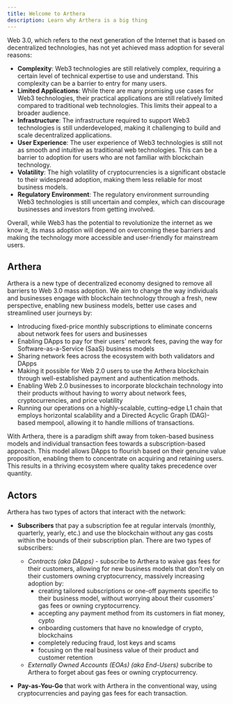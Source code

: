 ```yaml
---
title: Welcome to Arthera
description: Learn why Arthera is a big thing
---
```


Web 3.0, which refers to the next generation of the Internet that is based on decentralized technologies,
has not yet achieved mass adoption for several reasons:

- **Complexity**: Web3 technologies are still relatively complex, requiring a certain level of technical expertise to use and understand.
This complexity can be a barrier to entry for many users.
- **Limited Applications**: While there are many promising use cases for Web3 technologies, their practical
applications are still relatively limited compared to traditional web technologies. This limits their appeal to a
broader audience.
- **Infrastructure**: The infrastructure required to support Web3 technologies is still underdeveloped, making it
challenging to build and scale decentralized applications.
- **User Experience**: The user experience of Web3 technologies is still not as smooth and intuitive as traditional web
technologies. This can be a barrier to adoption for users who are not familiar with blockchain technology.
- **Volatility**: The high volatility of cryptocurrencies is a significant obstacle to their widespread adoption,
making them less reliable for most business models.
- **Regulatory Environment**: The regulatory environment surrounding Web3 technologies is still uncertain and complex,
which can discourage businesses and investors from getting involved.

Overall, while Web3 has the potential to revolutionize the internet as we know it, its mass adoption will depend on
overcoming these barriers and making the technology more accessible and user-friendly for mainstream users.

## Arthera

Arthera is a new type of decentralized economy designed to remove all barriers to Web 3.0 mass adoption.
We aim to change the way individuals and businesses engage with blockchain technology through a fresh, new perspective,
enabling new business models, better use cases and streamlined user journeys by:
- Introducing fixed-price monthly subscriptions to eliminate concerns about network fees for users and businesses
- Enabling DApps to pay for their users' network fees, paving the way for Software-as-a-Service (SaaS) business models
- Sharing network fees across the ecosystem with both validators and DApps
- Making it possible for Web 2.0 users to use the Arthera blockchain through well-established payment and authentication methods.
- Enabling Web 2.0 businesses to incorporate blockchain technology into their products without having to worry about network fees, cryptocurrencies, and price volatility
- Running our operations on a highly-scalable, cutting-edge L1 chain that employs horizontal scalability and a Directed Acyclic Graph (DAG)-based mempool, allowing it to handle millions of transactions.

With Arthera, there is a paradigm shift away from token-based business models and individual transaction fees towards a subscription-based approach.
This model allows DApps to flourish based on their genuine value proposition, enabling them to concentrate on acquiring and retaining users.
This results in a thriving ecosystem where quality takes precedence over quantity.

## Actors
Arthera has two types of actors that interact with the network:

- **Subscribers** that pay a subscription fee at regular intervals (monthly, quarterly, yearly, etc.) and use the blockchain without any gas costs within the bounds of their subscription plan. There are two types of subscribers:

  - _Contracts (aka DApps)_ - subscribe to Arthera to waive gas fees for their customers, allowing for new business models that don't rely on their customers owning cryptocurrency, massively increasing adoption by:
    - creating tailored subscriptions or one-off payments specific to their business model, without worrying about their cusomers' gas fees or owning cryptocurrency.
    - accepting any payment method from its customers in fiat money, cypto
    - onboarding customers that have no knowledge of crypto, blockchains
    - completely reducing fraud, lost keys and scams
    - focusing on the real business value of their product and customer retention
  - _Externally Owned Accounts (EOAs) (aka End-Users)_ subcribe to Arthera to forget about gas fees or owning cryptocurrency.

- **Pay-as-You-Go** that work with Arthera in the conventional way, using cryptocurrencies and paying gas fees for each transaction.

